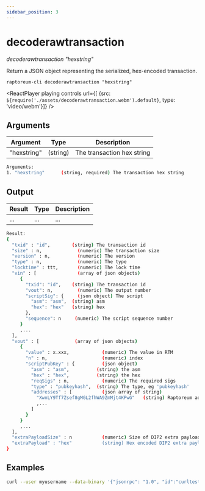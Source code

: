 ```yaml
---
sidebar_position: 3
---
```


# decoderawtransaction

*decoderawtransaction "hexstring"*

Return a JSON object representing the serialized, hex-encoded transaction.

`raptoreum-cli decoderawtransaction "hexstring"`

<ReactPlayer playing controls url={[
    {src: `${require('./assets/decoderawtransaction.webm').default}`, type: 'video/webm'}]} />


## Arguments

| Argument | Type | Description |
|--|--|--|
| "hexstring" | (string) | The transaction hex string |

```bash
Arguments:
1. "hexstring"      (string, required) The transaction hex string
```

## Output

| Result | Type | Description |
|--|--|--|
| ... | ... | ... |

```bash
Result:
{
  "txid" : "id",        (string) The transaction id
  "size" : n,             (numeric) The transaction size
  "version" : n,          (numeric) The version
  "type" : n,             (numeric) The type
  "locktime" : ttt,       (numeric) The lock time
  "vin" : [               (array of json objects)
     {
       "txid": "id",    (string) The transaction id
       "vout": n,         (numeric) The output number
       "scriptSig": {     (json object) The script
         "asm": "asm",  (string) asm
         "hex": "hex"   (string) hex
       },
       "sequence": n     (numeric) The script sequence number
     }
     ,...
  ],
  "vout" : [             (array of json objects)
     {
       "value" : x.xxx,            (numeric) The value in RTM
       "n" : n,                    (numeric) index
       "scriptPubKey" : {          (json object)
         "asm" : "asm",          (string) the asm
         "hex" : "hex",          (string) the hex
         "reqSigs" : n,            (numeric) The required sigs
         "type" : "pubkeyhash",  (string) The type, eg 'pubkeyhash'
         "addresses" : [           (json array of string)
           "XwnLY9Tf7Zsef8gMGL2fhWA9ZmMjt4KPwG"   (string) Raptoreum address
           ,...
         ]
       }
     }
     ,...
  ],
  "extraPayloadSize" : n           (numeric) Size of DIP2 extra payload. Only present if it's a special TX
  "extraPayload" : "hex"           (string) Hex encoded DIP2 extra payload data. Only present if it's a special TX
}
```


## Examples

```bash
curl --user myusername --data-binary '{"jsonrpc": "1.0", "id":"curltest", "method": "decoderawtransaction", "params": ["hexstring"] }' -H 'content-type: text/plain;' http://127.0.0.1:9998/
```

